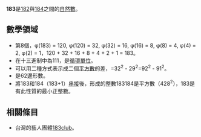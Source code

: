 {{noteTA|G1=Math}}
{{Otheruses|183club|subject=自然數|other=藝人團體183club}}
{{整数
| 质因数分解 = <math>3 \times 61</math>
| 罗马数字 = CLXXXIII
}}
'''183'''是[[182|182]]與[[184|184]]之間的[[自然数|自然數]]。

== 數學領域 ==
{{數字性質|use math=yes}}
* 第8個{{link-en|完全歐拉數|Perfect totient number}}，φ(183) = 120, φ(120) = 32, φ(32) = 16, φ(16) = 8, φ(8) = 4, φ(4) = 2, φ(2) = 1，120 + 32 + 16 + 8 + 4 + 2 + 1 = 183。
* 在十三進制中為111，是[[循環單位|循環單位]]。
* 可以用二種方式表示成二個[[平方數|平方數]]的差，=32<sup>2</sup> - 29<sup>2</sup>=92<sup>2</sup> - 91<sup>2</sup>。
* 是62邊形數。
* 將183和184（183+1）[[串接|串接]]後，形成的整數183184是平方數（428<sup>2</sup>），183是有此性質的最小正整數。

== 相關條目 ==
* 台灣的藝人團體[[183club|183club]]。

{{Num-stub}}